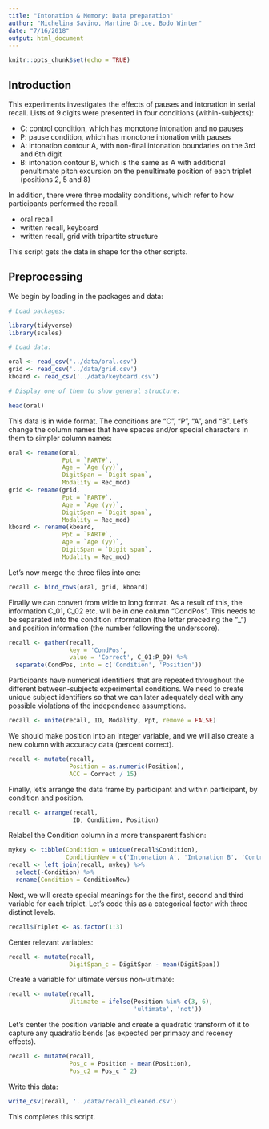 ```yaml
---
title: "Intonation & Memory: Data preparation"
author: "Michelina Savino, Martine Grice, Bodo Winter"
date: "7/16/2018"
output: html_document
---
```


```r
knitr::opts_chunk$set(echo = TRUE)
```

## Introduction

This experiments investigates the effects of pauses and intonation in serial recall. Lists of 9 digits were presented in four conditions (within-subjects):

- C: control condition, which has monotone intonation and no pauses
- P: pause condition, which has monotone intonation with pauses
- A: intonation contour A, with non-final intonation boundaries on the 3rd and 6th digit
- B: intonation contour B, which is the same as A with additional penultimate pitch excursion on the penultimate position of each triplet (positions 2, 5 and 8)

In addition, there were three modality conditions, which refer to how participants performed the recall.

- oral recall
- written recall, keyboard
- written recall, grid with tripartite structure

This script gets the data in shape for the other scripts.

## Preprocessing

We begin by loading in the packages and data:

```r
# Load packages:

library(tidyverse)
library(scales)

# Load data:

oral <- read_csv('../data/oral.csv')
grid <- read_csv('../data/grid.csv')
kboard <- read_csv('../data/keyboard.csv')

# Display one of them to show general structure:

head(oral)

```

This data is in wide format. The conditions are "C", "P", "A", and "B". Let's change the column names that have spaces and/or special characters in them to simpler column names:

```r
oral <- rename(oral,
               Ppt = `PART#`,
               Age = `Age (yy)`,
               DigitSpan = `Digit span`,
               Modality = Rec_mod)
grid <- rename(grid,
               Ppt = `PART#`,
               Age = `Age (yy)`,
               DigitSpan = `Digit span`,
               Modality = Rec_mod)
kboard <- rename(kboard,
               Ppt = `PART#`,
               Age = `Age (yy)`,
               DigitSpan = `Digit span`,
               Modality = Rec_mod)
```

Let's now merge the three files into one:

```r
recall <- bind_rows(oral, grid, kboard)
```

Finally we can convert from wide to long format. As a result of this, the information C_01, C_02 etc. will be in one column "CondPos". This needs to be separated into the condition information (the letter preceding the "_") and position information (the number following the underscore).

```r
recall <- gather(recall,
                 key = 'CondPos',
                 value = 'Correct', C_01:P_09) %>% 
  separate(CondPos, into = c('Condition', 'Position'))
```

Participants have numerical identifiers that are repeated throughout the different between-subjects experimental conditions. We need to create unique subject identifiers so that we can later adequately deal with any possible violations of the independence assumptions.

```r
recall <- unite(recall, ID, Modality, Ppt, remove = FALSE)
```

We should make position into an integer variable, and we will also create a new column with accuracy data (percent correct).

```r
recall <- mutate(recall,
                 Position = as.numeric(Position),
                 ACC = Correct / 15)
```

Finally, let's arrange the data frame by participant and within participant, by condition and position.

```r
recall <- arrange(recall,
                  ID, Condition, Position)
```

Relabel the Condition column in a more transparent fashion:

```r
mykey <- tibble(Condition = unique(recall$Condition),
                ConditionNew = c('Intonation A', 'Intonation B', 'Control', 'Pause'))
recall <- left_join(recall, mykey) %>%
  select(-Condition) %>%
  rename(Condition = ConditionNew)
```

Next, we will create special meanings for the the first, second and third variable for each triplet. Let's code this as a categorical factor with three distinct levels.

```r
recall$Triplet <- as.factor(1:3)
```

Center relevant variables:

```r
recall <- mutate(recall,
                 DigitSpan_c = DigitSpan - mean(DigitSpan))
```

Create a variable for ultimate versus non-ultimate:

```r
recall <- mutate(recall,
                 Ultimate = ifelse(Position %in% c(3, 6),
                                   'ultimate', 'not'))
```

Let's center the position variable and create a quadratic transform of it to capture any quadratic bends (as expected per primacy and recency effects).

```r
recall <- mutate(recall,
                 Pos_c = Position - mean(Position),
                 Pos_c2 = Pos_c ^ 2)
```

Write this data:

```r
write_csv(recall, '../data/recall_cleaned.csv')
```

This completes this script.
